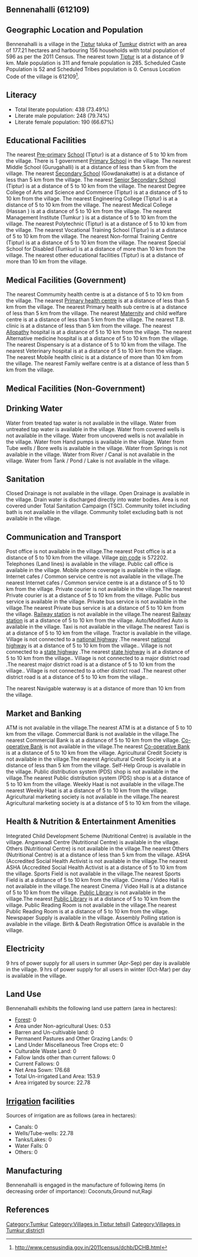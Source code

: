 {{Infobox settlement
| name=Bennenahalli
| native_name=
| native_name_lang=
| other_name=
| nickname=
| settlement_type=Village
| image_skyline=
| image_alt=
| image_caption=
| pushpin_map=India Karnataka
| pushpin_label_position=right
| pushpin_map_alt=
| pushpin_map_caption=Location in Karnataka, India
| latd=
| latm=
| lats=
| latNS=
| longd=
| longm=
| longs=
| longEW=
| coordinates_display=inline,title
| subdivision_type=Country
| subdivision_name={{flag|India}}
| subdivision_type1=[[States and territories of India|State]]
| subdivision_name1=Karnataka 
| subdivision_type2=[[List of districts of India|District]]
| subdivision_name2=Tumkur
| subdivision_type3=Tahsil
| subdivision_name3=Tiptur 
| website=
| established_title=<!-- Established -->
| established_date=
| founder=
| named_for=
| government_type=
| governing_body=
| unit_pref=Metric=
| area_footnotes=
| area_rank=
| area_total_km2=1.77
| elevation_footnotes=
| elevation_m=
| population_total=596
| population_as_of=2011
| population_rank=
| population_density_km2=336
| population_demonym=
| population_footnotes=
| demographics_type1=Languages
| demographics1_title1=Official
| demographics1_info1=[[Kannada language|Kannada]]
| timezone1=[[Indian Standard Time|IST]]
| utc_offset1==+5:30
| postal_code_type=[[Postal Index Number|PIN]]
| postal_code=572202
| area_code_type=Telephone code
| area_code=
| registration_plate=
| blank1_name_sec1=Nearest city
| blank1_info_sec1=[[Tiptur]]
| blank2_name_sec1=[[Human sex ratio|Sex ratio]]
| blank2_info_sec1=916 [[male|♂]]/[[female|♀]]
| blank3_name_sec1=Literacy
| blank3_info_sec1=73.49%
| blank1_name_sec2=[[2011 Census of India|2011 census]] code
| blank1_info_sec2=612109
| footnotes=
}}

== Bennenahalli (612109) ==

== Geographic Location and Population ==

Bennenahalli is a village in the [[Tiptur ]] taluka of [[Tumkur]] district with an area of 177.21 hectares and harbouring 156 households with total population of 596 as per the 2011 Census. The nearest town [[Tiptur]] is at a distance of 9 km. Male population is 311 and female population is 285. Scheduled Caste Population is 52 and Scheduled Tribes population is 0. Census Location Code of the village is 612109<ref>http://www.censusindia.gov.in/2011census/dchb/DCHB.html</ref>.


== Literacy ==  
* Total literate population: 438 (73.49%)
* Literate male population: 248 (79.74%)
* Literate female population: 190 (66.67%)


== Educational Facilities ==  
The nearest [[Pre-primary]] [[School]] (Tiptur) is at a distance of 5 to 10 km from the village.
There is 1 government [[Primary School]] in the village.
The nearest Middle School (Gurugahalli) is at a distance of less than 5 km from the village.
The nearest [[Secondary School]] (Gowdanakatte) is at a distance of less than 5 km from the village.
The nearest [[Senior Secondary School]] (Tiptur) is at a distance of 5 to 10 km from the village.
The nearest Degree College of Arts and Science and Commerce (Tiptur) is at a distance of 5 to 10 km from the village.
The nearest Engineering College (Tiptur) is at a distance of 5 to 10 km from the village.
The nearest Medical College (Hassan ) is at a distance of 5 to 10 km from the village.
The nearest Management Institute (Tumkur ) is at a distance of 5 to 10 km from the village.
The nearest Polytechnic (Tiptur) is at a distance of 5 to 10 km from the village.
The nearest Vocational Training School (Tiptur) is at a distance of 5 to 10 km from the village.
The nearest Non-formal Training Centre (Tiptur) is at a distance of 5 to 10 km from the village.
The nearest Special School for Disabled (Tumkur) is at a distance of more than 10 km from the village.
The nearest other educational facilities (Tiptur) is at a distance of more than 10 km from the village.


== Medical Facilities (Government) ==
The nearest Commumity health centre is at a distance of 5 to 10 km from the village.
The nearest [[Primary health centre]] is at a distance of less than 5 km from the village.
The nearest Primary health sub centre is at a distance of less than 5 km from the village.
The nearest [[Maternity]] and child welfare centre is at a distance of less than 5 km from the village.
The nearest T.B. clinic is at a distance of less than 5 km from the village.
The nearest [[Allopathy]] hospital is at a distance of 5 to 10 km from the village.
The nearest Alternative medicine hospital is at a distance of 5 to 10 km from the village.
The nearest Dispensary is at a distance of 5 to 10 km from the village.
The nearest Veterinary hospital is at a distance of 5 to 10 km from the village.
The nearest Mobile health clinic is at a distance of more than 10 km from the village.
The nearest Family welfare centre is at a distance of less than 5 km from the village.


== Medical Facilities (Non-Government) ==











== Drinking Water ==
Water from treated tap water is not available in the village.
Water from untreated tap water is available in the village.
Water from covered wells is not available in the village.
Water from uncovered wells is not available in the village.
Water from Hand pumps is available in the village.
Water from Tube wells / Bore wells is available in the village.
Water from Springs is not available in the village.
Water from River / Canal is not available in the village.
Water from Tank / Pond / Lake is not available in the village.


== Sanitation ==
Closed Drainage is not available in the village.
Open Drainage is available in the village.
Drain water is discharged directly into water bodies.
Area is not covered under Total Sanitation Campaign (TSC).
Community toilet including bath is not available in the village.
Community toilet excluding bath is not available in the village.


== Communication and Transport ==
Post office is not available in the village.The nearest Post office is at a distance of 5 to 10 km from the village.
Village [[pin code]] is 572202.
Telephones (Land lines) is available in the village.
Public call office is available in the village.
Mobile phone coverage is available in the village.
Internet cafes / Common service centre is not available in the village.The nearest Internet cafes / Common service centre is at a distance of 5 to 10 km from the village.
Private courier is not available in the village.The nearest Private courier is at a distance of 5 to 10 km from the village.
Public bus service is available in the village.
Private bus service is not available in the village.The nearest Private bus service is at a distance of 5 to 10 km from the village.
[[Railway station]] is not available in the village.The nearest [[Railway station]] is at a distance of 5 to 10 km from the village.
Auto/Modified Auto is available in the village.
Taxi is not available in the village.The nearest Taxi is at a distance of 5 to 10 km from the village.
Tractor is available in the village.
Village is not connected to a [[national highway]] .The nearest [[national highway]] is at a distance of 5 to 10 km from the village..
Village is not connected to a [[state highway]] .The nearest [[state highway]] is at a distance of 5 to 10 km from the village..
Village is not connected to a major district road   .The nearest major district road   is at a distance of 5 to 10 km from the village..
Village is not connected to a other district road .The nearest other district road is at a distance of 5 to 10 km from the village..



The nearest Navigable waterway is at a distance of more than 10 km from the village.



== Market and Banking ==
ATM is not available in the village.The nearest ATM is at a distance of 5 to 10 km from the village.
Commercial Bank is not available in the village.The nearest Commercial Bank is at a distance of 5 to 10 km from the village.
[[Co-operative Bank]] is not available in the village.The nearest [[Co-operative Bank]] is at a distance of 5 to 10 km from the village.
Agricultural Credit Society is not available in the village.The nearest Agricultural Credit Society is at a distance of less than 5 km from the village.
Self-Help Group is available in the village.
Public distribution system (PDS) shop is not available in the village.The nearest Public distribution system (PDS) shop is at a distance of 5 to 10 km from the village.
Weekly Haat is not available in the village.The nearest Weekly Haat is at a distance of 5 to 10 km from the village.
Agricultural marketing society is not available in the village.The nearest Agricultural marketing society is at a distance of 5 to 10 km from the village.


== Health & Nutrition & Entertainment Amenities ==
Integrated Child Development Scheme (Nutritional Centre) is available in the village.
Anganwadi Centre (Nutritional Centre) is available in the village.
Others (Nutritional Centre) is not available in the village.The nearest Others (Nutritional Centre) is at a distance of less than 5 km from the village.
ASHA (Accredited Social Health Activist is not available in the village.The nearest ASHA (Accredited Social Health Activist is at a distance of 5 to 10 km from the village.
Sports Field is not available in the village.The nearest Sports Field is at a distance of 5 to 10 km from the village.
Cinema / Video Hall is not available in the village.The nearest Cinema / Video Hall is at a distance of 5 to 10 km from the village.
[[Public Library]] is not available in the village.The nearest [[Public Library]] is at a distance of 5 to 10 km from the village.
Public Reading Room is not available in the village.The nearest Public Reading Room is at a distance of 5 to 10 km from the village.
Newspaper Supply is available in the village.
Assembly Polling station is available in the village.
Birth & Death Registration Office is available in the village.


== Electricity ==






9 hrs of power supply for all users in summer (Apr-Sep) per day is available in the village.
9 hrs of power supply for all users in winter (Oct-Mar) per day is available in the village.


== Land Use ==
Bennenahalli exhibits the following land use pattern (area in hectares):
* [[Forest]]: 0
* Area under Non-agricultural Uses: 0.53
* Barren and Un-cultivable land: 0
* Permanent Pastures and Other Grazing Lands: 0
* Land Under Miscellaneous Tree Crops etc: 0
* Culturable Waste Land: 0
* Fallow lands other than current fallows: 0
* Current Fallows: 0
* Net Area Sown: 176.68
* Total Un-irrigated Land Area: 153.9
* Area irrigated by source: 22.78


== [[Irrigation]] facilities ==
Sources of irrigation are as follows (area in hectares):
* Canals: 0
* Wells/Tube-wells: 22.78
* Tanks/Lakes: 0
* Water Falls: 0
* Others: 0


== Manufacturing ==
Bennenahalli is engaged in the manufacture of following items (in decreasing order of importance): Coconuts,Ground nut,Ragi


[[Category:Tumkur]]
[[Category:Villages in Tiptur  tehsil)]]
[[Category:Villages in Tumkur district)]]


== References ==
{{Reflist}}


